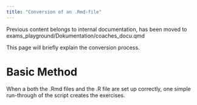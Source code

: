 ```yaml
---
title: "Conversion of an .Rmd-file"
---
```


Previous content belongs to internal documentation, has been moved to exams_playground/Dokumentation/coaches_docu.qmd 

This page will briefly explain the conversion process. 

# Basic Method 

When a both the .Rmd files and the .R file are set up correctly, one simple run-through of the script creates the exercises. 
